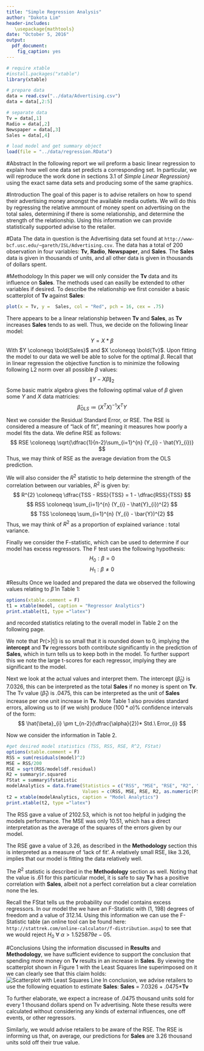 ```yaml
---
title: "Simple Regression Analysis"
author: "Dakota Lim"
header-includes:
   \usepackage{mathtools}
date: "October 5, 2016"
output: 
  pdf_document: 
    fig_caption: yes
---
```


```r
# require xtable
#install.packages("xtable")
library(xtable)

# prepare data
data = read.csv("../data/Advertising.csv")
data = data[,2:5]

# separate data
Tv = data[,1]
Radio = data[,2]
Newspaper = data[,3]
Sales = data[,4]

# load model and get summary object
load(file = "../data/regression.RData")
```

#Abstract
In the following report we wil preform a basic linear regression to explain how well one data set predicts a corresponding set. In particular, we will reproduce the work done in sections 3.1 of *Simple Linear Regression}* using the exact same data sets and producing some of the same graphics.

#Introduction
The goal of this paper is to advise retailers on how to spend their advertising money amongst the available media outlets. We will do this by regressing the relative ammount of money spent on advertising on the total sales, determining if there is some relationship, and determine the strength of the relationship. Using this information we can provide statistically supported advise to the retailer.

#Data
The data in question is the Advertising data set found at `http://www-bcf.usc.edu/~gareth/ISL/Advertising.csv`. The data has a total of 200 observation in four variables: **Tv**, **Radio**, **Newspaper**, and **Sales**. The **Sales** data is given in thousands of units, and all other data is given in thousands of dollars spent.

#Methodology
In this paper we will only consider the **Tv** data and its influence on **Sales**. The methods used can easilly be extended to other variables if desired.
To describe the relationship we first consider a basic scatterplot of **Tv** against **Sales**:

```r
plot(x = Tv, y =  Sales, col = "Red", pch = 16, cex = .75)
```

There appears to be a linear relationship between **Tv** and **Sales**, as **Tv** increases **Sales** tends to as well. Thus, we decide on the following linear model:
$$ Y = X*\beta $$
With $Y \coloneqq \bold{Sales}$ and $X \coloneqq \bold{Tv}$. Upon fitting the model to our data we well be able to solve for the optimal $\beta$. Recall that in linear regression the objective function is to minimize the following following L2 norm over all possible $\beta$ values:
$$ \lVert Y - X\beta \rVert_{2} $$
Some basic matrix algebra gives the following optimal value of $\beta$ given some $Y$ and $X$ data matricies:
$$ \hat{\beta}_{OLS} \coloneqq (X^{T}X)^{-1}X^{T}Y $$

Next we consider the Residual Standard Error, or RSE. The RSE is considered a measure of "lack of fit", meaning it measures how poorly a model fits the data. We define RSE as follows:
$$ RSE \coloneqq \sqrt{\dfrac{1}{n-2}\sum_{i=1}^{n} (Y_{i} - \hat{Y}_{i})} $$
Thus, we may think of RSE as the average deviation from the OLS prediction.

We will also consider the $R^{2}$ statistic to help determine the strength of the correlation between our variables, $R^{2}$ is given by:
$$ R^{2} \coloneqq \dfrac{TSS - RSS}{TSS} = 1 - \dfrac{RSS}{TSS} $$
$$ RSS \coloneqq \sum_{i=1}^{n} (Y_{i} - \hat{Y}_{i})^{2} $$
$$ TSS \coloneqq \sum_{i=1}^{n} (Y_{i} - \bar{Y})^{2} $$
Thus, we may think of $R^{2}$ as a proportion of explained variance : total variance.

Finally we consider the F-statistic, which can be used to determine if our model has excess regressors. The F test uses the following hypothesis:
$$ H_{0} : \beta = 0$$
$$ H_{1} : \beta \neq 0$$

#Results
Once we loaded and prepared the data we observed the following values relating to $\hat{\beta}$ in Table 1:

```r
options(xtable.comment = F)
t1 = xtable(model, caption = "Regressor Analytics")
print.xtable(t1, type ="latex")
```

and recorded statistics relating to the overall model in Table 2 on the following page.

We note that Pr(>|t|) is so small that it is rounded down to 0, implying the **intercept** and **Tv** regressors both contribute significantly in the prediction of **Sales**, which in turn tells us to keep both in the model. To further support this we note the large t-scores for each regressor, implying they are significant to the model.

Next we look at the actual values and interpret them. The intercept ($\hat{\beta}_{0}$) is 7.0326, this can be interpreted as the total **Sales** if no money is spent on **Tv**. The Tv value ($\hat{\beta}_{1}$) is .0475, this can be interpreted as the unit of **Sales** increase per one unit increase in **Tv**. Note Table 1 also provides standard errors, allowing us to (if we wish) produce ($100 * \alpha$)% confidence intervals of the form:
$$ \hat{\beta}_{i} \pm t_{n-2}(\dfrac{\alpha}{2})* Std.\ Error_{i} $$

Now we consider the information in Table 2.

```r
#get desired model statistics (TSS, RSS, RSE, R^2, FStat)
options(xtable.comment = F)
RSS = sum(residuals(model)^2)
MSE = RSS/200
RSE = sqrt(RSS/model$df.residual)
R2 = summary$r.squared
FStat = summary$fstatistic
modelAnalytics = data.frame(Statistics = c("RSS", "MSE", "RSE", "R2", "FStat"), 
                            Values = c(RSS, MSE, RSE, R2, as.numeric(FStat["value"])))
t2 = xtable(modelAnalytics, caption = "Model Analytics")
print.xtable(t2, type ="latex")
```

The RSS gave a value of 2102.53, which is not too helpful in judging the models performance. The MSE was only 10.51, which has a direct interpretation as the average of the squares of the errors given by our model.

The RSE gave a value of 3.26, as described in the **Methodology** section this is interpreted as a measure of 'lack of fit'. A relatively small RSE, like 3.26, implies that our model is fitting the data relatively well.

The $R^{2}$ statistic is described in the **Methodology** section as well. Noting that the value is .61 for this particular model, it is safe to say **Tv** has a positive correlation with **Sales**, albeit not a perfect correlation but a clear correlation none the les.

Recall the FStat tells us the probability our model contains excess regressors. In our model the we have an F-Statistic with (1, 198) degrees of freedom and a value of 312.14. Using this information we can use the F-Statistic table (an online tool can be found here: `http://stattrek.com/online-calculator/f-distribution.aspx`) to see that we would reject $H_{0}\ \forall \ \alpha > 1.525879e-05$.

#Conclusions
Using the information discussed in **Results** and **Methodology**, we have sufficient evidence to support the conclusion that spending more money on **Tv** results in an increase in **Sales**.
By viewing the scatterplot shown in Figure 1 with the Least Squares line superimposed on it we can clearly see that this claim holds:
![Scatterplot with Least Squares Line](../images/scatterplot-tv-sales.png)
In conclusion, we advise retailers to use the following equation to estimate **Sales**:
**Sales** = 7.0326 + .0475***Tv**

To further elaborate, we expect a increase of .0475 thousand units sold for every 1 thousand dollars spend on Tv advertising. Note these results were calculated without considering any kinds of external influences, one off events, or other regressors.

Similarly, we would advise retailers to be aware of the RSE. The RSE is informing us that, on average, our predictions for **Sales** are 3.26 thousand units sold off their true value.


